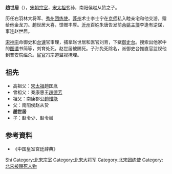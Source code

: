 {{Otheruses|other=名为赵世居的其他人物|赵世居}}

'''趙世居'''（{{bd|？||1075年||catIdx=Z}}），[[宋朝|宋朝]][[宗室|宗室]]，[[宋太祖|宋太祖]]玄孙，南阳侯赵从贽之子。

历任右羽林大将军、[[秀州|秀州]][[团练使|团练使]]。[[蓬州|蓬州]]术士李士宁在[[京师|京师]]私入睦亲宅和他交游，赠给他金龙刀。趙世居大喜，馈赠丰厚。[[沂州|沂州]]百姓朱唐告发前[[余姚|余姚]][[主簿|主簿]]李逢有逆谋，事连赵世居。

[[宋神宗|宋神宗]]命御史和[[台谏|台谏]]官审理，捕拿赵世居和医官刘育，下狱[[御史台|御史台]]。搜索出他家中的[[图|图]][[谶|谶]]书简等，刘育处死，赵世居被赐死。子孙免死除名，派御史台推直官监视他到普安院缢杀。[[宦官|宦官]]冯宗道监视掩埋。

== 祖先 ==
* 高祖父：[[宋太祖|宋太祖]]趙匡胤
* 曾祖父：秦康惠王[[趙德芳|趙德芳]]
* 祖父：南康郡公[[趙惟能|趙惟能]]
* 父：南阳侯赵从贽
* '''趙世居'''
* 子：赵令少、赵令喾

== 参考資料 == 
* 《中国皇室宫廷辞典》

{{Authority control}}
{{DEFAULTSORT:Zhao赵}}
[[Category:赵姓|Shi]]
[[Category:北宋宗室|Category:北宋宗室]]
[[Category:北宋大将军|Category:北宋大将军]]
[[Category:北宋团练使|Category:北宋团练使]]
[[Category:北宋被赐死人物|Category:北宋被赐死人物]]
